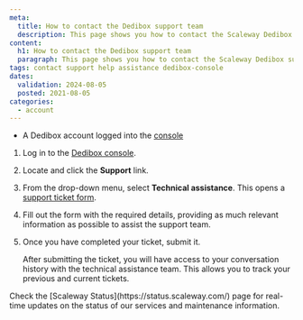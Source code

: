 ```yaml
---
meta:
  title: How to contact the Dedibox support team
  description: This page shows you how to contact the Scaleway Dedibox support team.
content:
  h1: How to contact the Dedibox support team
  paragraph: This page shows you how to contact the Scaleway Dedibox support team.
tags: contact support help assistance dedibox-console
dates:
  validation: 2024-08-05
  posted: 2021-08-05
categories:
  - account
---
```


<Macro id="requirements" />

- A Dedibox account logged into the [console](https://console.online.net)

1. Log in to the [Dedibox console](https://console.online.net).
2. Locate and click the **Support** link.
3. From the drop-down menu, select **Technical assistance**. This opens a [support ticket form](https://console.online.net/en/assistance/ticket).
4. Fill out the form with the required details, providing as much relevant information as possible to assist the support team.
5. Once you have completed your ticket, submit it.

   After submitting the ticket, you will have access to your conversation history with the technical assistance team. This allows you to track your previous and current tickets.

<Message type="tip">
  Check the [Scaleway Status](https://status.scaleway.com/) page for real-time updates on the status of our services and maintenance information.
</Message>
